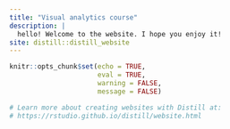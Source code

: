 ```yaml
---
title: "Visual analytics course"
description: |
  hello! Welcome to the website. I hope you enjoy it!
site: distill::distill_website
---
```


```r
knitr::opts_chunk$set(echo = TRUE,
                      eval = TRUE,
                      warning = FALSE,
                      message = FALSE)

# Learn more about creating websites with Distill at:
# https://rstudio.github.io/distill/website.html

```
